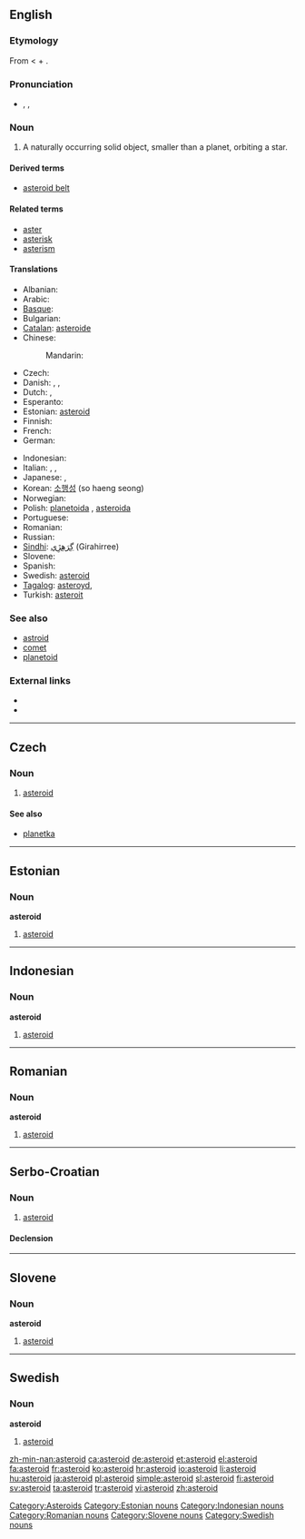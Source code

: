 {{also|Asteroid}}
==English==

===Etymology===
From {{etyl|grc}} {{term|ἀστεροειδής|lang=grc}} < {{etyl|grc}} {{term|ἀστήρ|tr=astēr||star|lang=grc}} + {{term|εἶδος||tr=eidos|form|lang=grc}}.

===Pronunciation===
* {{enPR|ăs'tə-roid"}}, {{IPA|/ˈæstəroɪd/}}, {{SAMPA|/"{st@%roId/}}

===Noun===
{{wikipedia}}
{{en-noun}}

# {{astronomy}} A naturally occurring solid object, smaller than a planet, orbiting a star.

====Derived terms====
* [[asteroid belt]]

====Related terms====
* [[aster]]
* [[asterisk]]
* [[asterism]]

====Translations====
{{trans-top|astronomy}}
* Albanian: {{t-|sq|asteroid|xs=Albanian}}
* Arabic: {{t|ar|كويكب|m|tr=kuwaykib}}
* [[Basque]]: {{t+|eu|asteroide|xs=Basque}}
* Bulgarian: {{t-|bg|астероид|m|tr=asteróid}}
* [[Catalan]]: [[asteroide#Catalan|asteroide]]
* Chinese:
*: Mandarin: {{t|cmn|小行星|tr=xiǎoxíngxīng|sc=Hani}}
* Czech: {{t-|cs|asteroid}}
* Danish: {{t-|da|småplanet}}, {{t-|da|asteroide}}, {{t-|da|planetoide}}
* Dutch: {{t+|nl|asteroïde}}, {{t+|nl|planetoïde}}
* Esperanto: {{t-|eo|asteroido|xs=Esperanto}}
* Estonian: [[#English|asteroid]]
* Finnish: {{t-|fi|asteroidi}}
* French: {{t+|fr|astéroïde|m}}
* German: {{t+|de|Asteroid|m}}
{{trans-mid}}
* Indonesian: {{t-|id|asteroid|xs=Indonesian}}
* Italian: {{t+|it|asteroide|m}}, {{t+|it|pianetino|m}}, {{t-|it|planetoide}}
* Japanese: {{t+|ja|小惑星|tr=しょうわくせい, shōwakusei}},  {{t|ja|星状体|tr=せいじょうたい, seijōtai}}
* Korean: [[소행성]] (so haeng seong)
* Norwegian: {{t-|no|asteroide}}
* Polish: [[planetoida]] {{f}}, [[asteroida]] {{n}}
* Portuguese: {{t-|pt|asteróide|m}}
* Romanian: {{t-|ro|asteroid|m}}
* Russian: {{t+|ru|астероид|m|tr=asteróid}}
* [[Sindhi]]: [[گِرَھِڙِي]] (Girahirree) {{f}}
* Slovene: {{t+|sl|asteroid|m}}
* Spanish: {{t+|es|asteroide|m}}
* Swedish: [[#English|asteroid]] {{c}}
* [[Tagalog]]: [[asteroyd]],  {{t-|tl|bulalakaw|xs=Tagalog}}
* Turkish: [[asteroit]]
{{trans-bottom}}

===See also===
* [[astroid]]
* [[comet]]
* [[planetoid]]

===External links===
* {{R:Webster 1913}}
* {{R:Century 1911}}

[[Category:Asteroids]]

----

==Czech==

===Noun===
{{cs-noun|g=m}}

# [[#English|asteroid]]

====See also====
* [[planetka]] {{f}}

----

==Estonian==

===Noun===
'''asteroid'''

# [[#English|asteroid]]

[[Category:Estonian nouns]]

----

==Indonesian==

===Noun===
'''asteroid'''

# [[#English|asteroid]]

[[Category:Indonesian nouns]]

----

==Romanian==

===Noun===
'''asteroid'''

# [[#English|asteroid]]

[[Category:Romanian nouns]]

----

==Serbo-Croatian==

===Noun===
{{sh-noun|g=m|head=asteròīd|r|астероид|астеро̀ӣд}}

# [[#English|asteroid]]

====Declension====
{{sh-decl-noun
|asteròīd|asteroidi
|asteroída|asteroida
|asteroidu|asteroidima
|asteroid|asteroide
|asteroide|asteroidi
|asteroidu|asteroidima
|asteroidom|asteroidima
}}

----

==Slovene==

===Noun===
'''asteroid'''

# [[#English|asteroid]]

[[Category:Slovene nouns]]

----

==Swedish==

===Noun===
{{sv-noun-reg-er}}
'''asteroid''' {{c}}

# [[#English|asteroid]]

[[Category:Swedish nouns]]

[[zh-min-nan:asteroid]]
[[ca:asteroid]]
[[de:asteroid]]
[[et:asteroid]]
[[el:asteroid]]
[[fa:asteroid]]
[[fr:asteroid]]
[[ko:asteroid]]
[[hr:asteroid]]
[[io:asteroid]]
[[li:asteroid]]
[[hu:asteroid]]
[[ja:asteroid]]
[[pl:asteroid]]
[[simple:asteroid]]
[[sl:asteroid]]
[[fi:asteroid]]
[[sv:asteroid]]
[[ta:asteroid]]
[[tr:asteroid]]
[[vi:asteroid]]
[[zh:asteroid]]